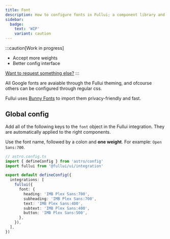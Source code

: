 ```yaml
---
title: Font
description: How to configure fonts in Fullui; a component library and design system built for Astro.
sidebar:
  badge:
    text: 'WIP'
    variant: caution
---
```


:::caution[Work in progress]
- Accept more weights
- Better config interface

[Want to request something else?](https://github.com/fullui/ui/issues/new)
:::

All Google fonts are avaiable through the Fullui theming, and ofcourse others can be configured through regular css.

Fullui uses [Bunny Fonts](https://fonts.bunny.net/) to import them privacy-friendly and fast. 

## Global config
Add all of the following keys to the `font` object in the Fullui integration. They are automatically applied to the right components.

Use the font name, followed by a colon and **one weight**. For example: `Open Sans:700`.

```ts
// astro.config.ts
import { defineConfig } from 'astro/config'
import fullui from '@fullui/ui/integration'

export default defineConfig({
  integrations: [
    fullui({
      font: {
        heading: 'IMB Plex Sans:700',
        subheading: 'IMB Plex Sans:700',
        text: 'IMB Plex Sans:400',
        subtext: 'IMB Plex Sans:400',
        button: 'IMB Plex Sans:500',
      },
    }),
  ],
})
```